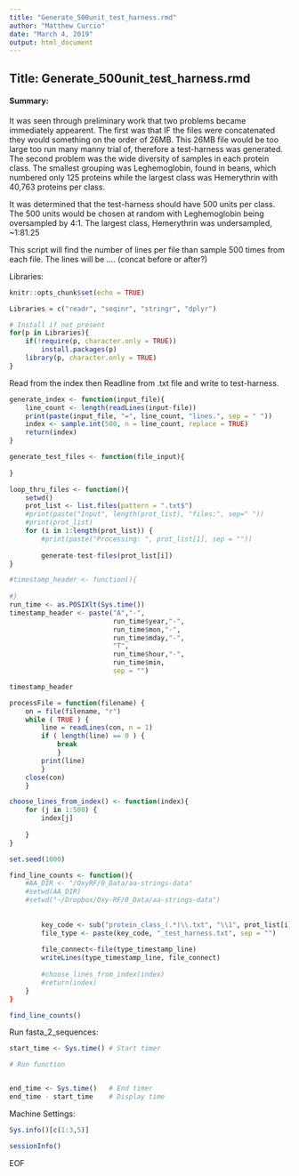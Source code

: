 ```yaml
---
title: "Generate_500unit_test_harness.rmd"
author: "Matthew Curcio"
date: "March 4, 2019"
output: html_document
---
```


## Title: Generate_500unit_test_harness.rmd

#### Summary: 

It was seen through preliminary work that two problems became immediately appearent.  The first was that IF the files were concatenated they would something on the order of 26MB.  This 26MB file would be too large too run many manny trial of, therefore a test-harness was generated.  The second problem was the wide diversity of samples in each protein class.  The smallest grouping was Leghemoglobin, found in beans, which numbered only 125 proteins while the largest class was Hemerythrin with 40,763 proteins per class.

It was determined that the test-harness should have 500 units per class.  The 500 units would be chosen at random with Leghemoglobin being oversampled by 4:1. The largest class, Hemerythrin was undersampled, ~1:81.25

This script will find the number of lines per file than sample 500 times from each file.  The lines will be .... (concat before or after?)

Libraries:
```r
knitr::opts_chunk$set(echo = TRUE)

Libraries = c("readr", "seqinr", "stringr", "dplyr")

# Install if not present
for(p in Libraries){
    if(!require(p, character.only = TRUE))
        install.packages(p)
    library(p, character.only = TRUE)
}
```


Read from the index then Readline from .txt file and write to test-harness.
```r
generate_index <- function(input_file){
    line_count <- length(readLines(input-file))
    print(paste(input_file, "=", line_count, "lines.", sep = " "))
    index <- sample.int(500, n = line_count, replace = TRUE)
    return(index)
}

generate_test_files <- function(file_input){
    
}

loop_thru_files <- function(){
    setwd()
    prot_list <- list.files(pattern = ".txt$")
    #print(paste("Input", length(prot_list), "files:", sep=" "))
    #print(prot_list)
    for (i in 1:length(prot_list)) {
        #print(paste("Processing: ", prot_list[1], sep = ""))
        
        generate-test-files(prot_list[i])
}
```


```r
#timestamp_header <- function(){
    
#}
run_time <- as.POSIXlt(Sys.time())
timestamp_header <- paste("A","-",
                          run_time$year,"-",
                          run_time$mon,"-",
                          run_time$mday,"-",
                          "T",
                          run_time$hour,"-",
                          run_time$min,
                          sep = "")

timestamp_header
```

















```r
processFile = function(filename) {
    on = file(filename, "r")
    while ( TRUE ) {
        line = readLines(con, n = 1)
        if ( length(line) == 0 ) {
            break
            }
        print(line)
        }
    close(con)
    }

choose_lines_from_index() <- function(index){
    for (j in 1:500) {
        index[j] 
        
    }
}
```


```r
set.seed(1000)

find_line_counts <- function(){
    #AA_DIR <- "/OxyRF/0_Data/aa-strings-data"
    #setwd(AA_DIR)
    #setwd("~/Dropbox/Oxy-RF/0_Data/aa-strings-data")
    
        
        key_code <- sub("protein_class_(.*)\\.txt", "\\1", prot_list[i])
        file_type <- paste(key_code, "_test_harness.txt", sep = "")
        
        file_connect<-file(type_timestamp_line)
        writeLines(type_timestamp_line, file_connect)
        
        #choose_lines_from_index(index)
        #return(index)
    }
}
```


```r
find_line_counts()
```






Run fasta_2_sequences:
```r
start_time <- Sys.time() # Start timer

# Run function


end_time <- Sys.time()   # End timer
end_time - start_time    # Display time
```



Machine Settings:
```r
Sys.info()[c(1:3,5)]
```
```r
sessionInfo()
```
EOF